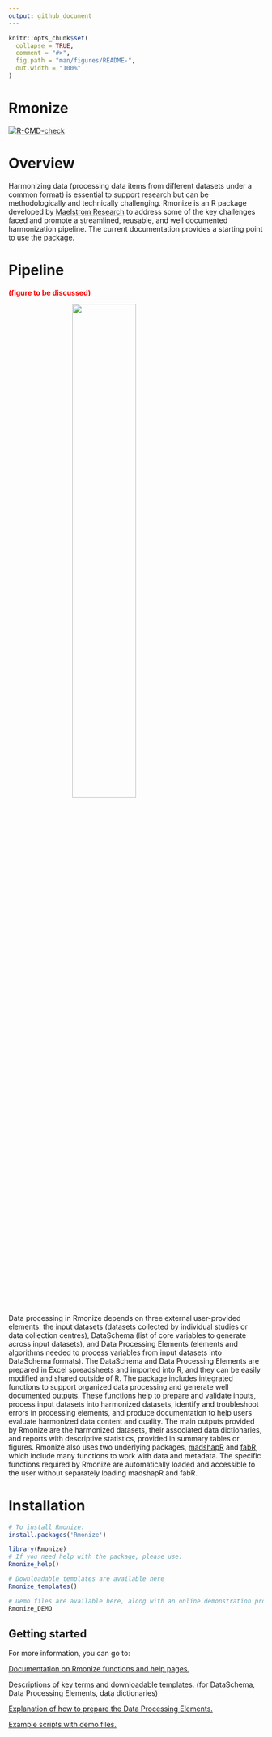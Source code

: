 ```yaml
---
output: github_document
---
```


<!-- README.md is generated from README.Rmd. Please edit that file -->

```r
knitr::opts_chunk$set(
  collapse = TRUE,
  comment = "#>",
  fig.path = "man/figures/README-",
  out.width = "100%"
)
```

# Rmonize

<!-- badges: start -->
[![R-CMD-check](https://github.com/maelstrom-research/Rmonize/actions/workflows/R-CMD-check.yaml/badge.svg)](https://github.com/maelstrom-research/Rmonize/actions/workflows/R-CMD-check.yaml)
<!-- badges: end -->

# Overview

Harmonizing data (processing data items from different datasets under a common 
format) is essential to support research but can be methodologically and 
technically challenging. Rmonize is an R package developed by 
<a href="https://www.maelstrom-research.org/" target="_blank">Maelstrom Research</a> 
to address some of the key challenges faced and promote a streamlined, reusable, 
and well documented harmonization pipeline. The current documentation provides 
a starting point to use the package.

# Pipeline

<b style="color:red">(figure to be discussed)</b>

<img src="man/figures/fig_readme.png" 
style="width: 50%; margin: 0 auto; display: flex; justify-content: center;">

<br>

Data processing in Rmonize depends on three external user-provided elements: 
the input datasets (datasets collected by individual studies or data collection 
centres), DataSchema (list of core variables to generate across input datasets), 
and Data Processing Elements (elements and algorithms needed to process 
variables from input datasets into DataSchema formats). The DataSchema and 
Data Processing Elements are prepared in Excel spreadsheets and imported into R, 
and they can be easily modified and shared outside of R. The package includes 
integrated functions to support organized data processing and generate well 
documented outputs. These functions help to prepare and validate inputs, 
process input datasets into harmonized datasets, identify and troubleshoot 
errors in processing elements, and produce documentation to help users evaluate 
harmonized data content and quality. The main outputs provided by Rmonize are 
the harmonized datasets, their associated data dictionaries, and reports with 
descriptive statistics, provided in summary tables or figures. Rmonize also uses 
two underlying packages, 
<a href="https://cran.r-project.org/web/packages/madshapR/index.html" 
target="_blank">madshapR</a> and 
<a href="https://cran.r-project.org/web/packages/fabR/index.html" 
target="_blank">fabR</a>, which include many functions to work with data and 
metadata. The specific functions required by Rmonize are automatically loaded 
and accessible to the user without separately loading madshapR and fabR.

# Installation

```r
# To install Rmonize:
install.packages('Rmonize')

library(Rmonize)
# If you need help with the package, please use:
Rmonize_help()

# Downloadable templates are available here
Rmonize_templates()

# Demo files are available here, along with an online demonstration process 
Rmonize_DEMO

```


## Getting started

For more information, you can go to:

[Documentation on Rmonize functions and help pages.](reference/index.html)

[Descriptions of key terms and downloadable templates.](articles/a-Glossary-and-templates.html)
(for DataSchema, Data Processing Elements, data dictionaries)

[Explanation of how to prepare the Data Processing Elements.](articles/b-The-Data-processing-elements.html)

[Example scripts with demo files.](articles/c-Example-with-DEMO-files.html)

